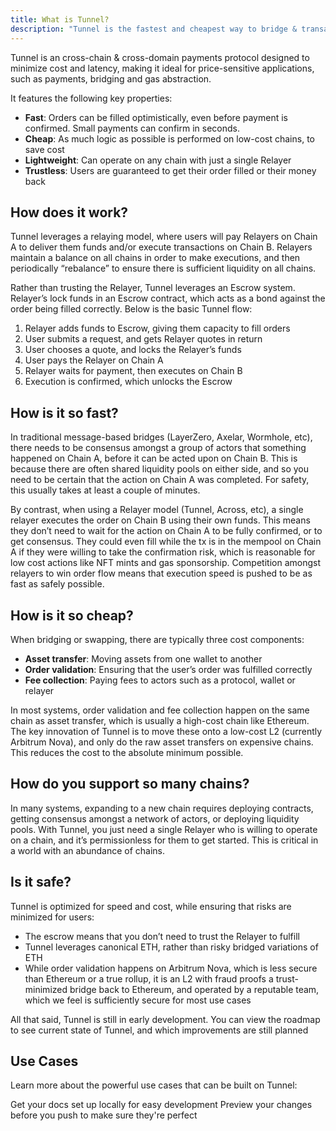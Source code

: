 ```yaml
---
title: What is Tunnel?
description: "Tunnel is the fastest and cheapest way to bridge & transact across chains"
---
```


Tunnel is an cross-chain & cross-domain payments protocol designed to minimize cost and latency, making it ideal for price-sensitive applications, such as payments, bridging and gas abstraction.

It features the following key properties:

- **Fast**: Orders can be filled optimistically, even before payment is confirmed. Small payments can confirm in seconds.
- **Cheap**: As much logic as possible is performed on low-cost chains, to save cost
- **Lightweight**: Can operate on any chain with just a single Relayer
- **Trustless**: Users are guaranteed to get their order filled or their money back

## How does it work?

Tunnel leverages a relaying model, where users will pay Relayers on Chain A to deliver them funds and/or execute transactions on Chain B. Relayers maintain a balance on all chains in order to make executions, and then periodically “rebalance” to ensure there is sufficient liquidity on all chains.

Rather than trusting the Relayer, Tunnel leverages an Escrow system. Relayer’s lock funds in an Escrow contract, which acts as a bond against the order being filled correctly. Below is the basic Tunnel flow:

1. Relayer adds funds to Escrow, giving them capacity to fill orders
2. User submits a request, and gets Relayer quotes in return
3. User chooses a quote, and locks the Relayer’s funds
4. User pays the Relayer on Chain A
5. Relayer waits for payment, then executes on Chain B
6. Execution is confirmed, which unlocks the Escrow

## How is it so fast?

In traditional message-based bridges (LayerZero, Axelar, Wormhole, etc), there needs to be consensus amongst a group of actors that something happened on Chain A, before it can be acted upon on Chain B. This is because there are often shared liquidity pools on either side, and so you need to be certain that the action on Chain A was completed. For safety, this usually takes at least a couple of minutes.

By contrast, when using a Relayer model (Tunnel, Across, etc), a single relayer executes the order on Chain B using their own funds. This means they don’t need to wait for the action on Chain A to be fully confirmed, or to get consensus. They could even fill while the tx is in the mempool on Chain A if they were willing to take the confirmation risk, which is reasonable for low cost actions like NFT mints and gas sponsorship. Competition amongst relayers to win order flow means that execution speed is pushed to be as fast as safely possible.

## How is it so cheap?

When bridging or swapping, there are typically three cost components:

- **Asset transfer**: Moving assets from one wallet to another
- **Order validation**: Ensuring that the user’s order was fulfilled correctly
- **Fee collection**: Paying fees to actors such as a protocol, wallet or relayer

In most systems, order validation and fee collection happen on the same chain as asset transfer, which is usually a high-cost chain like Ethereum. The key innovation of Tunnel is to move these onto a low-cost L2 (currently Arbitrum Nova), and only do the raw asset transfers on expensive chains. This reduces the cost to the absolute minimum possible.

## How do you support so many chains?

In many systems, expanding to a new chain requires deploying contracts, getting consensus amongst a network of actors, or deploying liquidity pools. With Tunnel, you just need a single Relayer who is willing to operate on a chain, and it’s permissionless for them to get started. This is critical in a world with an abundance of chains.

## Is it safe?

Tunnel is optimized for speed and cost, while ensuring that risks are minimized for users:

- The escrow means that you don’t need to trust the Relayer to fulfill
- Tunnel leverages canonical ETH, rather than risky bridged variations of ETH
- While order validation happens on Arbitrum Nova, which is less secure than Ethereum or a true rollup, it is an L2 with fraud proofs a trust-minimized bridge back to Ethereum, and operated by a reputable team, which we feel is sufficiently secure for most use cases

All that said, Tunnel is still in early development. You can view the roadmap to see current state of Tunnel, and which improvements are still planned

## Use Cases

Learn more about the powerful use cases that can be built on Tunnel:

<CardGroup cols={2}>
  <Card
    title="Instant Bridging"
    icon="pen-to-square"
    href="https://unevenlabs.mintlify.app/instant-bridging"
  >
    Get your docs set up locally for easy development
  </Card>
  <Card
    title="Cross-chain Execution"
    icon="image"
    href="https://unevenlabs.mintlify.app/cross-chain-execution"
  >
    Preview your changes before you push to make sure they're perfect
  </Card>
</CardGroup>
